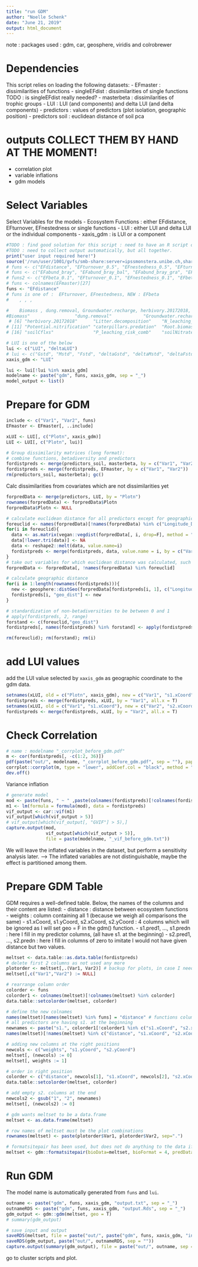 ```yaml
---
title: "run GDM"
author: "Noelle Schenk"
date: "June 21, 2019"
output: html_document
---
```


note : packages used : gdm, car, geosphere, viridis and colrobrewer

# Dependencies
This script relies on loading the following datasets:
- EFmaster : dissimilarities of functions
- singleEFdist : dissimilarities of single functions
TODO : is singleEFdist really needed?
- masterbeta : dissimilarities of trophic groups
- LUI : LUI (and components) and delta LUI (and delta components)
- predictors : values of predictors (plot isolation, geographic position)
- predictors soil : euclidean distance of soil pca

# outputs COLLECT THEM BY HAND AT THE MOMENT!
- correlation plot
- variable inflations
- gdm models


# Select Variables
Select Variables for the models
- Ecosystem Functions : either EFdistance, EFturnover, EFnestedness or single functions
- LUI : either LUI and delta LUI or the individual components
- xaxis_gdm : is LUI or a component
```r
#TODO : find good solution for this script : need to have an R script or function to run models after each other quite automatically.
#TODO : need to collect output automatically, but all together.
print("user input required here!")
source('/run/user/1001/gvfs/smb-share:server=ipssmonstera.unibe.ch,share=planteco/DATA/BE_Synthesis/BetaDivMultifun/analysis_nonpublic.R', echo=F)
# funs <- c("EFdistance", "EFturnover_0.5", "EFnestedness_0.5", "EFturnover_0.75", "EFturnover_0.9", "EFnestedness_0.9", "EFnestedness_0.75")
# funs <- c("EFabund_bray", "EFabund_bray_bal", "EFabund_bray_gra", "EFturnover_median", "EFnestedness_median", "EFbeta_median")
# funs2 <- c("EFbeta_0.1", "EFturnover_0.1", "EFnestedness_0.1", "EFbeta_0.2", "EFturnover_0.2", "EFnestedness_0.2", "EFbeta_0.3", "EFturnover_0.3", "EFnestedness_0.3", "EFbeta_0.4"       "EFturnover_0.4"   "EFnestedness_0.4" "EFbeta_0.5"       "EFturnover_0.5"   "EFnestedness_0.5", "EFbeta_0.6", "EFturnover_0.6", "EFnestedness_0.6", "EFbeta_0.7", "EFturnover_0.7", "EFnestedness_0.7", "EFbeta_0.8", "EFturnover_0.8", "EFnestedness_0.8", "EFbeta_0.9", "EFturnover_0.9", "EFnestedness_0.9")
# funs <- colnames(EFmaster)[27]
funs <- "EFdistance"
# funs is one of :  EFturnover, EFnestedness, NEW : EFbeta
#    , , , 

#    Biomass , dung.removal, Groundwater.recharge, herbivory.20172018, ..., soilAmmoniaflxs
#Biomass"                 "dung.removal"            "Groundwater.recharge"   
 # [6] "herbivory.20172018"      "Litter.decomposition"    "N_leaching_risk2015"     "pathogen.infection"      "Phosphatase"            
# [11] "Potential.nitrification" "caterpillars.predation"  "Root.biomass"            "Root.decomposition"      "seed.depletion"         
# [16] "soilCflxs"               "P_leaching_risk_comb"    "soilNitrateflxs"         "soilAmmoniaflxs"

# LUI is one of the below
lui <- c("LUI", "deltaLUI")
# lui <- c("Gstd", "Mstd", "Fstd", "deltaGstd", "deltaMstd", "deltaFstd")
xaxis_gdm <- "LUI"

lui <- lui[!lui %in% xaxis_gdm]
modelname <- paste("gdm", funs, xaxis_gdm, sep = "_")
model_output <- list()
```

# Prepare for GDM
```r
include <- c("Var1", "Var2", funs)
EFmaster <- EFmaster[, ..include]

xLUI <- LUI[, c("Plotn", xaxis_gdm)]
LUI <- LUI[, c("Plotn", lui)]

# Group dissimilarity matrices (long format):
# combine functions, betadiversity and predictors
fordistpreds <- merge(predictors_soil, masterbeta, by = c("Var1", "Var2"))
fordistpreds <- merge(fordistpreds, EFmaster, by = c("Var1", "Var2"))
rm(predictors_soil, masterbeta); gc()
```

Calc dissimilarities from covariates which are not dissimilarities yet
```r
forpredData <- merge(predictors, LUI, by = "Plotn")
rownames(forpredData) <- forpredData$Plotn
forpredData$Plotn <- NULL

# calculate euclidean distance for all predictors except for geographic distances
foreuclid <- names(forpredData)[!names(forpredData) %in% c("Longitude_Dec_Plotcenter", "Latitude_Dec_Plotcenter")]
for(i in foreuclid){
  data <- as.matrix(vegan::vegdist(forpredData[, i, drop=F], method = "euclid"))
  data[!lower.tri(data)] <- NA
  data <- reshape2::melt(data, value.name=i)
  fordistpreds <- merge(fordistpreds, data, value.name = i, by = c("Var1", "Var2"))
}
# take out variables for which euclidean distance was calculated, such that only geographic distance stays
forpredData <- forpredData[, !names(forpredData) %in% foreuclid]

# calculate geographic distance
for(i in 1:length(rownames(fordistpreds))){
  new <- geosphere::distGeo(forpredData[fordistpreds[i, 1], c("Longitude_Dec_Plotcenter", "Latitude_Dec_Plotcenter")], forpredData[fordistpreds[i, 2], c("Longitude_Dec_Plotcenter", "Latitude_Dec_Plotcenter")])
  fordistpreds[i, "geo_dist"] <- new
}

# standardization of non-betadiversities to be between 0 and 1
# apply(fordistpreds, 2, range)
forstand <- c(foreuclid,"geo_dist")
fordistpreds[, names(fordistpreds) %in% forstand] <- apply(fordistpreds[, names(fordistpreds) %in% forstand], 2, scale01)

rm(foreuclid); rm(forstand); rm(i)
```

# add LUI values
add the LUI value selected by `xaxis_gdm` as geographic coordinate to the gdm data.
```r
setnames(xLUI, old = c("Plotn", xaxis_gdm), new = c("Var1", "s1.xCoord"))
fordistpreds <- merge(fordistpreds, xLUI, by = "Var1", all.x = T)
setnames(xLUI, old = c("Var1", "s1.xCoord"), new = c("Var2", "s2.xCoord"))
fordistpreds <- merge(fordistpreds, xLUI, by = "Var2", all.x = T)
```



# Check Correlation
```r
# name : modelname "_corrplot_before_gdm.pdf"
m <- cor(fordistpreds[, -c(1:2, 36)])
pdf(paste("out/", modelname, "_corrplot_before_gdm.pdf", sep = ""), paper = "a4r")
corrplot::corrplot(m, type = "lower", addCoef.col = "black", method = "color", diag = F, tl.srt = 50, tl.col = "black", order = "hclust", tl.cex = 0.4, cl.cex = 0.3, number.cex = 0.3)
dev.off()
```
Variance inflation
```r
# generate model
mod <- paste(funs, " ~ " ,paste(colnames(fordistpreds)[!colnames(fordistpreds) %in% c(funs, "Var1", "Var2")], collapse = " + "))
m1 <- lm(formula = formula(mod), data = fordistpreds)
vif_output <- car::vif(m1)
vif_output[which(vif_output > 5)]
# vif_output[which(vif_output[, "GVIF"] > 5),]
capture.output(mod,
               vif_output[which(vif_output > 5)],
               file = paste(modelname, "_vif_before_gdm.txt"))
```
We will leave the inflated variables in the dataset, but perform a sensitivity analysis later. --> The inflated variables are not distinguishable, maybe the effect is partitioned among them.


# Prepare GDM Table
GDM requires a well-defined table. Below, the names of the columns and their content are listed:
- distance : distance between ecosystem functions
- weights : column containing all 1 (because we weigh all comparisons the same)
- s1.xCoord, s1.yCoord, s2.xCoord, s2.yCoord : 4 columns which will be ignored as I will set geo = F in the gdm() function. 
- s1.pred1, ..., s1.predn : here I fill in my predictor columns, (all have s1. at the beginning)
- s2.pred1, ..., s2.predn : here I fill in columns of zero to imitate I would not have given distance but two values.

```r
meltset <- data.table::as.data.table(fordistpreds)
# delete first 2 columns as not used any more
plotorder <- meltset[,.(Var1, Var2)] # backup for plots, in case I need it again
meltset[,c("Var1","Var2") := NULL]

# rearrange column order
colorder <- funs
colorder1 <- colnames(meltset)[!colnames(meltset) %in% colorder]
data.table::setcolorder(meltset, colorder)

# define the new colnames
names(meltset)[names(meltset) %in% funs] = "distance" # functions column is named "distance"
# all predictors are having s1. at the beginning
newnames <- paste("s1.", colorder1[!colorder1 %in% c("s1.xCoord", "s2.xCoord")], sep = "")
names(meltset)[!names(meltset) %in% c("distance", "s1.xCoord", "s2.xCoord")] <- newnames

# adding new columns at the right positions
newcols <- c("weights", "s1.yCoord", "s2.yCoord")
meltset[, (newcols) := 0]
meltset[, weights := 1]

# order in right position
colorder <- c("distance", newcols[1], "s1.xCoord", newcols[2], "s2.xCoord", newcols[3], newnames)
data.table::setcolorder(meltset, colorder)

# add empty s2. columns at the end
newcols2 <- gsub("1", "2", newnames)
meltset[, (newcols2) := 0]

# gdm wants meltset to be a data.frame
meltset <- as.data.frame(meltset)

# row names of meltset must be the plot combinations
rownames(meltset) <- paste(plotorder$Var1, plotorder$Var2, sep=".")

# formatsitepair has been used, but does not do anything to the data if runned like this
meltset <- gdm::formatsitepair(bioData=meltset, bioFormat = 4, predData=meltset) 
```

# Run GDM
The model name is automatically generated from `funs` and `lui`.
```r
outname <- paste("gdm", funs, xaxis_gdm, "output.txt", sep = "_")
outnameRDS <- paste("gdm", funs, xaxis_gdm, "output.Rds", sep = "_")
gdm_output <- gdm::gdm(meltset, geo = T)
# summary(gdm_output)

# save input and output
saveRDS(meltset, file = paste("out/", paste("gdm", funs, xaxis_gdm, "input.Rds", sep = "_"), sep = ""))
saveRDS(gdm_output, paste("out/", outnameRDS, sep = ""))
capture.output(summary(gdm_output), file = paste("out/", outname, sep = ""))
```

go to cluster scripts and plot.